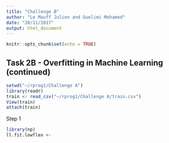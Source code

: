 ```yaml
---
title: "Challenge B"
author: "Le Mauff Julien and Guelimi Mohamed"
date: "28/11/2017"
output: html_document
---
```


```r
knitr::opts_chunk$set(echo = TRUE)
```

## Task 2B - Overfitting in Machine Learning (continued)


```r
setwd("~/rprog1/Challenge A")
library(readr)
train <- read_csv("~/rprog1/Challenge A/train.csv")
View(train)
attach(train)
```

Step 1

```r
library(np)
ll.fit.lowflex <- 
```





